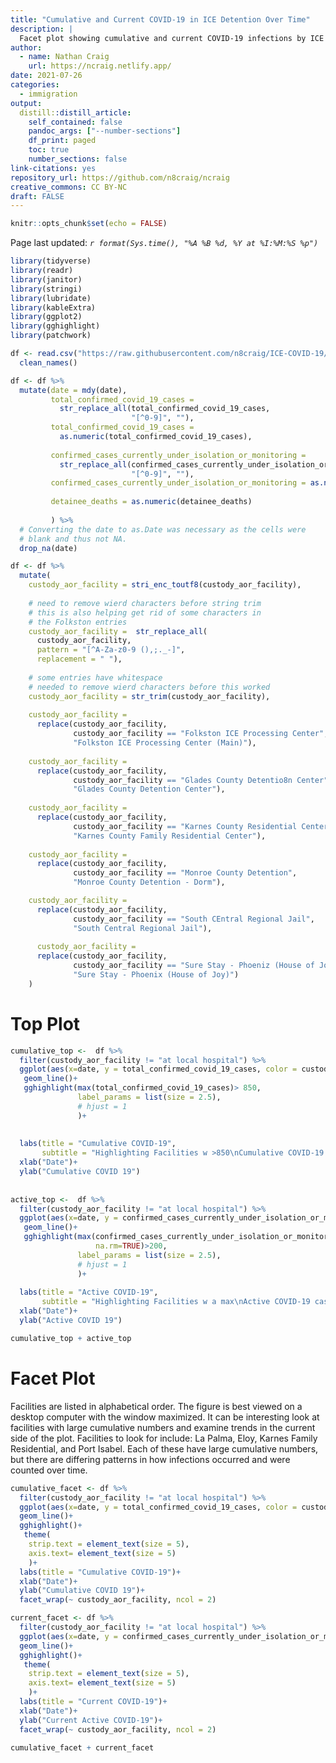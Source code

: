 ```yaml
---
title: "Cumulative and Current COVID-19 in ICE Detention Over Time"
description: |
  Facet plot showing cumulative and current COVID-19 infections by ICE Detention Facility.
author:
  - name: Nathan Craig
    url: https://ncraig.netlify.app/
date: 2021-07-26
categories:
  - immigration
output:
  distill::distill_article:
    self_contained: false
    pandoc_args: ["--number-sections"]
    df_print: paged
    toc: true
    number_sections: false
link-citations: yes
repository_url: https://github.com/n8craig/ncraig
creative_commons: CC BY-NC
draft: FALSE
---
```


```r
knitr::opts_chunk$set(echo = FALSE)
```

Page last updated: *`r format(Sys.time(), "%A %B %d, %Y at %I:%M:%S %p")`*

```r
library(tidyverse)
library(readr)
library(janitor)
library(stringi)
library(lubridate)
library(kableExtra)
library(ggplot2)
library(gghighlight)
library(patchwork)
```

```r
df <- read.csv("https://raw.githubusercontent.com/n8craig/ICE-COVID-19/main/data/covid_by_facility.csv") %>% 
  clean_names()

```

```r
df <- df %>% 
  mutate(date = mdy(date),
         total_confirmed_covid_19_cases = 
           str_replace_all(total_confirmed_covid_19_cases, 
                           "[^0-9]", ""),
         total_confirmed_covid_19_cases =
           as.numeric(total_confirmed_covid_19_cases),
         
         confirmed_cases_currently_under_isolation_or_monitoring = 
           str_replace_all(confirmed_cases_currently_under_isolation_or_monitoring,
                           "[^0-9]", ""),
         confirmed_cases_currently_under_isolation_or_monitoring = as.numeric(confirmed_cases_currently_under_isolation_or_monitoring),
         
         detainee_deaths = as.numeric(detainee_deaths)
         
         ) %>% 
  # Converting the date to as.Date was necessary as the cells were
  # blank and thus not NA.
  drop_na(date)
```

```r
df <- df %>% 
  mutate(
    custody_aor_facility = stri_enc_toutf8(custody_aor_facility),
    
    # need to remove wierd characters before string trim
    # this is also helping get rid of some characters in 
    # the Folkston entries
    custody_aor_facility =  str_replace_all(
      custody_aor_facility,
      pattern = "[^A-Za-z0-9 (),;._-]",
      replacement = " "),
    
    # some entries have whitespace
    # needed to remove wierd characters before this worked
    custody_aor_facility = str_trim(custody_aor_facility),
    
    custody_aor_facility =
      replace(custody_aor_facility,
              custody_aor_facility == "Folkston ICE Processing Center",
              "Folkston ICE Processing Center (Main)"),
    
    custody_aor_facility =
      replace(custody_aor_facility,
              custody_aor_facility == "Glades County Detentio8n Center",
              "Glades County Detention Center"),
    
    custody_aor_facility =
      replace(custody_aor_facility,
              custody_aor_facility == "Karnes County Residential Center",
              "Karnes County Family Residential Center"),
    
    custody_aor_facility =
      replace(custody_aor_facility,
              custody_aor_facility == "Monroe County Detention",
              "Monroe County Detention - Dorm"),

    custody_aor_facility =
      replace(custody_aor_facility,
              custody_aor_facility == "South CEntral Regional Jail",
              "South Central Regional Jail"),
    
      custody_aor_facility =
      replace(custody_aor_facility,
              custody_aor_facility == "Sure Stay - Phoeniz (House of Joy)",
              "Sure Stay - Phoenix (House of Joy)")
    )
```

# Top Plot {.unnumbered}

```r
cumulative_top <-  df %>% 
  filter(custody_aor_facility != "at local hospital") %>% 
  ggplot(aes(x=date, y = total_confirmed_covid_19_cases, color = custody_aor_facility))+
   geom_line()+
   gghighlight(max(total_confirmed_covid_19_cases)> 850,
               label_params = list(size = 2.5),
               # hjust = 1
               )+
   
   
  labs(title = "Cumulative COVID-19",
       subtitle = "Highlighting Facilities w >850\nCumulative COVID-19 cases")+
  xlab("Date")+
  ylab("Cumulative COVID 19")
 
 
active_top <-  df %>% 
  filter(custody_aor_facility != "at local hospital") %>% 
  ggplot(aes(x=date, y = confirmed_cases_currently_under_isolation_or_monitoring, color = custody_aor_facility))+
   geom_line()+
   gghighlight(max(confirmed_cases_currently_under_isolation_or_monitoring, 
                   na.rm=TRUE)>200,
               label_params = list(size = 2.5),
               # hjust = 1
               )+
   
  labs(title = "Active COVID-19",
       subtitle = "Highlighting Facilities w a max\nActive COVID-19 cases >200")+
  xlab("Date")+
  ylab("Active COVID 19")

cumulative_top + active_top
```

# Facet Plot {.unnumbered}

Facilities are listed in alphabetical order. The figure is best viewed on a desktop computer with the window maximized. It can be interesting look at facilities with large cumulative numbers and examine trends in the current side of the plot. Facilities to look for include: La Palma, Eloy, Karnes Family Residential, and Port Isabel. Each of these have large cumulative numbers, but there are differing patterns in how infections occurred and were counted over time.

```r
cumulative_facet <- df %>% 
  filter(custody_aor_facility != "at local hospital") %>% 
  ggplot(aes(x=date, y = total_confirmed_covid_19_cases, color = custody_aor_facility))+
  geom_line()+
  gghighlight()+
   theme(
    strip.text = element_text(size = 5),
    axis.text= element_text(size = 5)
    )+
  labs(title = "Cumulative COVID-19")+
  xlab("Date")+
  ylab("Cumulative COVID 19")+
  facet_wrap(~ custody_aor_facility, ncol = 2)

```

```r
current_facet <- df %>% 
  filter(custody_aor_facility != "at local hospital") %>%
  ggplot(aes(x=date, y = confirmed_cases_currently_under_isolation_or_monitoring, color = custody_aor_facility))+
  geom_line()+
  gghighlight()+
   theme(
    strip.text = element_text(size = 5),
    axis.text= element_text(size = 5)
    )+
  labs(title = "Current COVID-19")+
  xlab("Date")+
  ylab("Current Active COVID-19")+
  facet_wrap(~ custody_aor_facility, ncol = 2)
```

```r
cumulative_facet + current_facet
```
